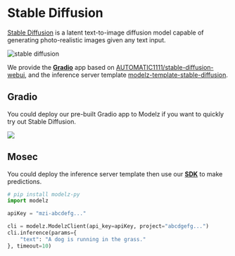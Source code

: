 # Stable Diffusion

[Stable Diffusion](https://github.com/Stability-AI/stablediffusion) is a latent text-to-image diffusion model capable of generating photo-realistic images given any text input.

![stable diffusion](./images/sd.png)

We provide the [**Gradio**](../frameworks/gradio) app based on [AUTOMATIC1111/stable-diffusion-webui](https://github.com/AUTOMATIC1111/stable-diffusion-webui), and the inference server template [modelz-template-stable-diffusion](https://github.com/tensorchord/modelz-template-mosec).

## Gradio

You could deploy our pre-built Gradio app to Modelz if you want to quickly try out Stable Diffusion.

![](./images/sd-gradio.png)

## Mosec

You could deploy the inference server template then use our [**SDK**](../sdk) to make predictions.

```python copy
# pip install modelz-py
import modelz

apiKey = "mzi-abcdefg..."

cli = modelz.ModelzClient(api_key=apiKey, project="abcdgefg...")
cli.inference(params={
    "text": "A dog is running in the grass."
}, timeout=10)
```
